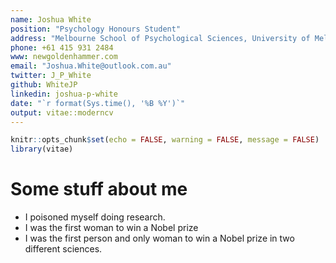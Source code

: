 ```yaml
---
name: Joshua White
position: "Psychology Honours Student"
address: "Melbourne School of Psychological Sciences, University of Melbourne"
phone: +61 415 931 2484
www: newgoldenhammer.com
email: "Joshua.White@outlook.com.au"
twitter: J_P_White
github: WhiteJP
linkedin: joshua-p-white
date: "`r format(Sys.time(), '%B %Y')`"
output: vitae::moderncv
---
```


```r
knitr::opts_chunk$set(echo = FALSE, warning = FALSE, message = FALSE)
library(vitae)
```

# Some stuff about me

 * I poisoned myself doing research.
 * I was the first woman to win a Nobel prize
 * I was the first person and only woman to win a Nobel prize in two different sciences.
